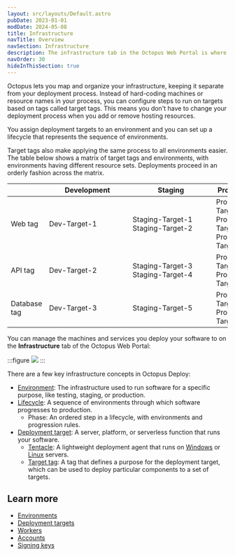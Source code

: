 ```yaml
---
layout: src/layouts/Default.astro
pubDate: 2023-01-01
modDate: 2024-05-08
title: Infrastructure
navTitle: Overview
navSection: Infrastructure
description: The infrastructure tab in the Octopus Web Portal is where you manage your environments, deployment targets, and other infrastructure.
navOrder: 30
hideInThisSection: true
---
```



Octopus lets you map and organize your infrastructure, keeping it separate from your deployment process. Instead of hard-coding machines or resource names in your process, you can configure steps to run on targets based on tags called target tags. This means you don't have to change your deployment process when you add or remove hosting resources.

You assign deployment targets to an environment and you can set up a lifecycle that represents the sequence of environments.

Target tags also make applying the same process to all environments easier. The table below shows a matrix of target tags and environments, with environments having different resource sets. Deployments proceed in an orderly fashion across the matrix.

| | <div style="width:175px">Development</div> | <div style="width:175px">Staging</div> | Production |
| ------------------------------------------------------------------------------------------------------------ | ------------------------------------------------------------------ | ------------------------------------------------------------------------ | -------------- |
| Web tag                | Dev-Target-1     | Staging-Target-1<br />Staging-Target-2     | Production-Target-1<br />Production-Target-2<br />Production-Target-3 |
| API tag | Dev-Target-2     | Staging-Target-3<br />Staging-Target-4     | Production-Target-4<br />Production-Target-5 |
| Database tag | Dev-Target-3 | Staging-Target-5 | Production-Target-6<br />Production-Target-7 |

You can manage the machines and services you deploy your software to on the **Infrastructure** tab of the Octopus Web Portal:

:::figure
![](/docs/infrastructure/images/infrastructure-overview-dashboard.png)
:::

There are a few key infrastructure concepts in Octopus Deploy:

- [Environment](/docs/infrastructure/environments): The infrastructure used to run software for a specific purpose, like testing, staging, or production.
- [Lifecycle](/docs/getting-started/best-practices/lifecycles-and-environments): A sequence of environments through which software progresses to production.
  - Phase: An ordered step in a lifecycle, with environments and progression rules.
- [Deployment target](/docs/infrastructure/deployment-targets): A server, platform, or serverless function that runs your software.
  - [Tentacle](/docs/infrastructure/deployment-targets/tentacle): A lightweight deployment agent that runs on [Windows](/docs/infrastructure/deployment-targets/tentacle/windows) or [Linux](/docs/infrastructure/deployment-targets/tentacle/linux) servers.
  - [Target tag](/docs/infrastructure/deployment-targets#target-roles): A tag that defines a purpose for the deployment target, which can be used to deploy particular components to a set of targets.

## Learn more

- [Environments](/docs/infrastructure/environments)
- [Deployment targets](/docs/infrastructure/deployment-targets)
- [Workers](/docs/infrastructure/workers)
- [Accounts](/docs/infrastructure/accounts)
- [Signing keys](/infrastructure/signing-key)
